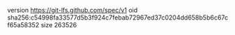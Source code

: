 version https://git-lfs.github.com/spec/v1
oid sha256:c54998fa33577d5b3f924c7febab72967ed37c0204dd658b5b6c67cf65a58352
size 263526
